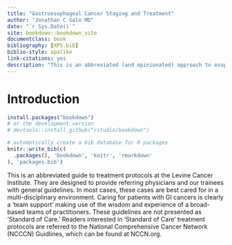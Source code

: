 ```yaml
--- 
title: "Gastroesophageal Cancer Staging and Treatment"
author: "Jonathan C Salo MD"
date: "`r Sys.Date()`"
site: bookdown::bookdown_site
documentclass: book
bibliography: [XPS.bib]
biblio-style: apalike
link-citations: yes
description: "This is an abbreviated (and opinionated) approach to esophageal cancer staging and treatment, designed to provide practical guidance"
---
```


# Introduction {-}

```r
install.packages("bookdown")
# or the development version
# devtools::install_github("rstudio/bookdown")
```


```r
# automatically create a bib database for R packages
knitr::write_bib(c(
  .packages(), 'bookdown', 'knitr', 'rmarkdown'
), 'packages.bib')
```

This is an abbreviated guide to treatment protocols at the Levine Cancer Institute. They are designed to provide referring physicians and our trainees with general guidelines.  In most cases, these cases are best cared for in a multi-disciplinary environment. Caring for patients with GI cancers is clearly a 'team support' making use of the wisdom and experience of a broad-based teams of practitioners. These guidelines are not presented as 'Standard of Care.' Readers interested in 'Standard of Care' treatment protocols are referred to the National Comprehensive Cancer Network (NCCCN) Guidlines, which can be found at NCCN.org.